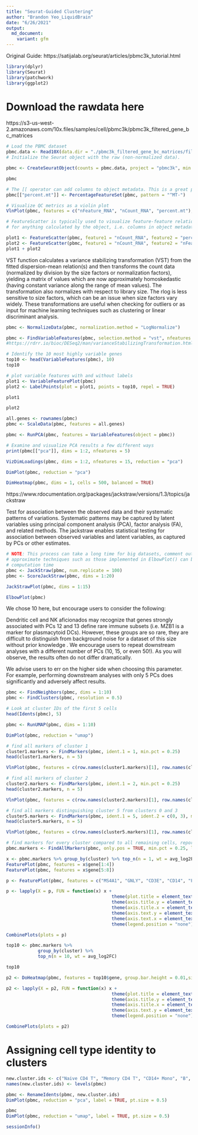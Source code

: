 ```yaml
---
title: "Seurat-Guided Clustering"
author: "Brandon Yeo_LiquidBrain"
date: "6/26/2021"
output:
  md_document:
    variant: gfm
---
```


Original Guide: https://satijalab.org/seurat/articles/pbmc3k_tutorial.html

```r
library(dplyr)
library(Seurat)
library(patchwork)
library(ggplot2)
```

# Download the rawdata here
https://s3-us-west-2.amazonaws.com/10x.files/samples/cell/pbmc3k/pbmc3k_filtered_gene_bc_matrices

```r
# Load the PBMC dataset
pbmc.data <- Read10X(data.dir = "./pbmc3k_filtered_gene_bc_matrices/filtered_gene_bc_matrices/hg19")
# Initialize the Seurat object with the raw (non-normalized data).

pbmc <- CreateSeuratObject(counts = pbmc.data, project = "pbmc3k", min.cells = 3, min.features = 200)

pbmc
```


```r
# The [[ operator can add columns to object metadata. This is a great place to stash QC stats
pbmc[["percent.mt"]] <- PercentageFeatureSet(pbmc, pattern = "^MT-")

# Visualize QC metrics as a violin plot
VlnPlot(pbmc, features = c("nFeature_RNA", "nCount_RNA", "percent.mt"), ncol = 3)
```


```r
# FeatureScatter is typically used to visualize feature-feature relationships, but can be used
# for anything calculated by the object, i.e. columns in object metadata, PC scores etc.

plot1 <- FeatureScatter(pbmc, feature1 = "nCount_RNA", feature2 = "percent.mt")
plot2 <- FeatureScatter(pbmc, feature1 = "nCount_RNA", feature2 = "nFeature_RNA")
plot1 + plot2
```
VST function calculates a variance stabilizing transformation (VST) from the fitted dispersion-mean relation(s) and then transforms the count data (normalized by division by the size factors or normalization factors), yielding a matrix of values which are now approximately homoskedastic (having constant variance along the range of mean values). The transformation also normalizes with respect to library size. The rlog is less sensitive to size factors, which can be an issue when size factors vary widely. These transformations are useful when checking for outliers or as input for machine learning techniques such as clustering or linear discriminant analysis.

```r
pbmc <- NormalizeData(pbmc, normalization.method = "LogNormalize")

pbmc <- FindVariableFeatures(pbmc, selection.method = "vst", nfeatures = 2000)
#https://rdrr.io/bioc/DESeq2/man/varianceStabilizingTransformation.html
```


```r
# Identify the 10 most highly variable genes
top10 <- head(VariableFeatures(pbmc), 10)
top10
```


```r
# plot variable features with and without labels
plot1 <- VariableFeaturePlot(pbmc)
plot2 <- LabelPoints(plot = plot1, points = top10, repel = TRUE)

plot1

plot2
```


```r
all.genes <- rownames(pbmc)
pbmc <- ScaleData(pbmc, features = all.genes)
```


```r
pbmc <- RunPCA(pbmc, features = VariableFeatures(object = pbmc))

# Examine and visualize PCA results a few different ways
print(pbmc[["pca"]], dims = 1:2, nfeatures = 5)
```


```r
VizDimLoadings(pbmc, dims = 1:2, nfeatures = 15, reduction = "pca")
```


```r
DimPlot(pbmc, reduction = "pca")

DimHeatmap(pbmc, dims = 1, cells = 500, balanced = TRUE)
```
https://www.rdocumentation.org/packages/jackstraw/versions/1.3/topics/jackstraw

Test for association between the observed data and their systematic patterns of variations. Systematic patterns may be captured by latent variables using principal component analysis (PCA), factor analysis (FA), and related methods. The jackstraw enables statistical testing for association between observed variables and latent variables, as captured by PCs or other estimates. 

```r
# NOTE: This process can take a long time for big datasets, comment out for expediency. More
# approximate techniques such as those implemented in ElbowPlot() can be used to reduce
# computation time
pbmc <- JackStraw(pbmc, num.replicate = 100)
pbmc <- ScoreJackStraw(pbmc, dims = 1:20)

JackStrawPlot(pbmc, dims = 1:15)
```


```r
ElbowPlot(pbmc)
```

We chose 10 here, but encourage users to consider the following:

Dendritic cell and NK aficionados may recognize that genes strongly associated with PCs 12 and 13 define rare immune subsets (i.e. MZB1 is a marker for plasmacytoid DCs). However, these groups are so rare, they are difficult to distinguish from background noise for a dataset of this size without prior knowledge
.
We encourage users to repeat downstream analyses with a different number of PCs (10, 15, or even 50!). As you will observe, the results often do not differ dramatically.

We advise users to err on the higher side when choosing this parameter. For example, performing downstream analyses with only 5 PCs does significantly and adversely affect results.

```r
pbmc <- FindNeighbors(pbmc, dims = 1:10)
pbmc <- FindClusters(pbmc, resolution = 0.5)

# Look at cluster IDs of the first 5 cells
head(Idents(pbmc), 5)
```


```r
pbmc <- RunUMAP(pbmc, dims = 1:10)

DimPlot(pbmc, reduction = "umap")
```



```r
# find all markers of cluster 1
cluster1.markers <- FindMarkers(pbmc, ident.1 = 1, min.pct = 0.25)
head(cluster1.markers, n = 5)

VlnPlot(pbmc, features = c(row.names(cluster1.markers)[1], row.names(cluster1.markers)[2]))
```


```r
# find all markers of cluster 2
cluster2.markers <- FindMarkers(pbmc, ident.1 = 2, min.pct = 0.25)
head(cluster2.markers, n = 5)

VlnPlot(pbmc, features = c(row.names(cluster2.markers)[1], row.names(cluster2.markers)[2]))
```




```r
# find all markers distinguishing cluster 5 from clusters 0 and 3
cluster5.markers <- FindMarkers(pbmc, ident.1 = 5, ident.2 = c(0, 3), min.pct = 0.25)
head(cluster5.markers, n = 5)

VlnPlot(pbmc, features = c(row.names(cluster5.markers)[1], row.names(cluster5.markers)[2]))
```


```r
# find markers for every cluster compared to all remaining cells, report only the positive ones
pbmc.markers <- FindAllMarkers(pbmc, only.pos = TRUE, min.pct = 0.25, logfc.threshold = 0.25)
```


```r
x <- pbmc.markers %>% group_by(cluster) %>% top_n(n = 1, wt = avg_log2FC)
FeaturePlot(pbmc, features = x$gene[1:4])
FeaturePlot(pbmc, features = x$gene[5:8])
```




```r
p <- FeaturePlot(pbmc, features = c("MS4A1", "GNLY", "CD3E", "CD14", "FCER1A", "FCGR3A", "LYZ", "PPBP", "CD8A"), combine = FALSE)

p <- lapply(X = p, FUN = function(x) x + 
                                        theme(plot.title = element_text(size = 8)) +
                                        theme(axis.title.y = element_text(size = 5)) +
                                        theme(axis.title.x = element_text(size = 5)) +
                                        theme(axis.text.y = element_text(size = 5)) +
                                        theme(axis.text.x = element_text(size = 5)) +
                                        theme(legend.position = "none")  )

CombinePlots(plots = p)
```


```r
top10 <- pbmc.markers %>% 
            group_by(cluster) %>% 
            top_n(n = 10, wt = avg_log2FC)

top10
```


```r
p2 <- DoHeatmap(pbmc, features = top10$gene, group.bar.height = 0.01,size=3,combine = FALSE) 

p2 <- lapply(X = p2, FUN = function(x) x + 
                                        theme(plot.title = element_text(size = 8)) +
                                        theme(axis.title.y = element_text(size = 5)) +
                                        theme(axis.title.x = element_text(size = 5)) +
                                        theme(axis.text.y = element_text(size = 3)) +
                                        theme(legend.position = "none")  )

CombinePlots(plots = p2)

```



# Assigning cell type identity to clusters

```r
new.cluster.ids <- c("Naive CD4 T", "Memory CD4 T", "CD14+ Mono", "B", "CD8 T", "FCGR3A+ Mono", "NK", "DC", "Platelet")
names(new.cluster.ids) <- levels(pbmc)

pbmc <- RenameIdents(pbmc, new.cluster.ids)
DimPlot(pbmc, reduction = "pca", label = TRUE, pt.size = 0.5)
```
```r
pbmc
DimPlot(pbmc, reduction = "umap", label = TRUE, pt.size = 0.5)
```


```r
sessionInfo()
```



